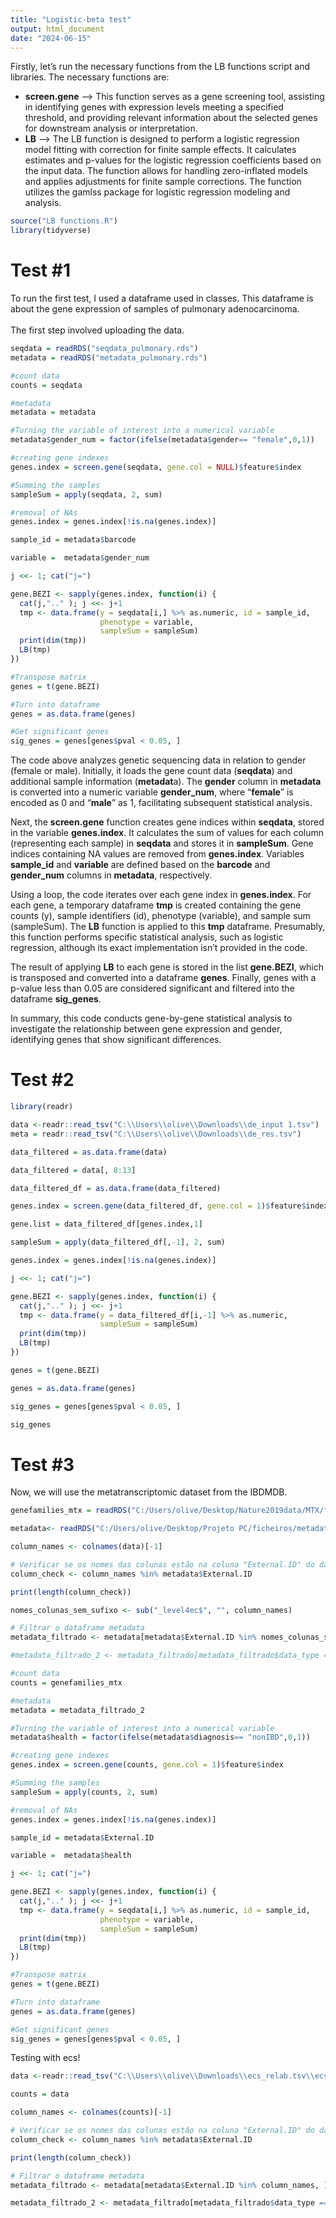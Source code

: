 ```yaml
---
title: "Logistic-beta test"
output: html_document
date: "2024-06-15"
---
```


Firstly, let's run the necessary functions from the LB functions script and libraries. The necessary functions are:

-   **screen.gene** --\> This function serves as a gene screening tool, assisting in identifying genes with expression levels meeting a specified threshold, and providing relevant information about the selected genes for downstream analysis or interpretation.
-   **LB** --\> The LB function is designed to perform a logistic regression model fitting with correction for finite sample effects. It calculates estimates and p-values for the logistic regression coefficients based on the input data. The function allows for handling zero-inflated models and applies adjustments for finite sample corrections. The function utilizes the gamlss package for logistic regression modeling and analysis.

```r
source("LB functions.R")
library(tidyverse)
```

# Test #1

To run the first test, I used a dataframe used in classes. This dataframe is about the gene expression of samples of pulmonary adenocarcinoma.\
\
The first step involved uploading the data.

```r

seqdata = readRDS("seqdata_pulmonary.rds")
metadata = readRDS("metadata_pulmonary.rds")
```

```r
#count data
counts = seqdata

#metadata
metadata = metadata

#Turning the variable of interest into a numerical variable
metadata$gender_num = factor(ifelse(metadata$gender== "female",0,1))

#creating gene indexes
genes.index = screen.gene(seqdata, gene.col = NULL)$feature$index

#Summing the samples
sampleSum = apply(seqdata, 2, sum)

#removal of NAs
genes.index = genes.index[!is.na(genes.index)]

sample_id = metadata$barcode

variable =  metadata$gender_num

j <<- 1; cat("j=")

gene.BEZI <- sapply(genes.index, function(i) {
  cat(j,".." ); j <<- j+1
  tmp <- data.frame(y = seqdata[i,] %>% as.numeric, id = sample_id, 
                    phenotype = variable,
                    sampleSum = sampleSum)
  print(dim(tmp))
  LB(tmp) 
})

#Transpose matrix
genes = t(gene.BEZI)

#Turn into dataframe
genes = as.data.frame(genes)

#Get significant genes
sig_genes = genes[genes$pval < 0.05, ]

```

The code above analyzes genetic sequencing data in relation to gender (female or male). Initially, it loads the gene count data (**seqdata**) and additional sample information (**metadat**a). The **gender** column in **metadata** is converted into a numeric variable **gender_num**, where "**female**" is encoded as 0 and "**male**" as 1, facilitating subsequent statistical analysis.

Next, the **screen.gene** function creates gene indices within **seqdata**, stored in the variable **genes.index**. It calculates the sum of values for each column (representing each sample) in **seqdata** and stores it in **sampleSum**. Gene indices containing NA values are removed from **genes.index**. Variables **sample_id** and **variable** are defined based on the **barcode** and **gender_num** columns in **metadata**, respectively.

Using a loop, the code iterates over each gene index in **genes.index**. For each gene, a temporary dataframe **tmp** is created containing the gene counts (y), sample identifiers (id), phenotype (variable), and sample sum (sampleSum). The **LB** function is applied to this **tmp** dataframe. Presumably, this function performs specific statistical analysis, such as logistic regression, although its exact implementation isn't provided in the code.

The result of applying **LB** to each gene is stored in the list **gene.BEZI**, which is transposed and converted into a dataframe **genes**. Finally, genes with a p-value less than 0.05 are considered significant and filtered into the dataframe **sig_genes**.

In summary, this code conducts gene-by-gene statistical analysis to investigate the relationship between gene expression and gender, identifying genes that show significant differences.

# Test #2

```r
library(readr)

data <-readr::read_tsv("C:\\Users\\olive\\Downloads\\de_input 1.tsv")
meta = readr::read_tsv("C:\\Users\\olive\\Downloads\\de_res.tsv")
```

```r
data_filtered = as.data.frame(data)

data_filtered = data[, 8:13]

data_filtered_df = as.data.frame(data_filtered)

genes.index = screen.gene(data_filtered_df, gene.col = 1)$feature$index

gene.list = data_filtered_df[genes.index,1]

sampleSum = apply(data_filtered_df[,-1], 2, sum)

genes.index = genes.index[!is.na(genes.index)]

j <<- 1; cat("j=")

gene.BEZI <- sapply(genes.index, function(i) {
  cat(j,".." ); j <<- j+1
  tmp <- data.frame(y = data_filtered_df[i,-1] %>% as.numeric,
                    sampleSum = sampleSum)
  print(dim(tmp))
  LB(tmp)  
})

genes = t(gene.BEZI)

genes = as.data.frame(genes)

sig_genes = genes[genes$pval < 0.05, ]

sig_genes
```

# Test #3

Now, we will use the metatranscriptomic dataset from the IBDMDB.

```r
genefamilies_mtx = readRDS("C:/Users/olive/Desktop/Nature2019data/MTX/ficheiros/genefamilies_mtx.rds")

metadata<- readRDS("C:/Users/olive/Desktop/Projeto PC/ficheiros/metadata.rds")
```

```r

column_names <- colnames(data)[-1]

# Verificar se os nomes das colunas estão na coluna "External.ID" do dataframe de metadados
column_check <- column_names %in% metadata$External.ID

print(length(column_check))
```

```r
nomes_colunas_sem_sufixo <- sub("_level4ec$", "", column_names)

# Filtrar o dataframe metadata
metadata_filtrado <- metadata[metadata$External.ID %in% nomes_colunas_sem_sufixo, ]

#metadata_filtrado_2 <- metadata_filtrado[metadata_filtrado$data_type == "metatranscriptomics", ]

```

```r
#count data
counts = genefamilies_mtx

#metadata
metadata = metadata_filtrado_2

#Turning the variable of interest into a numerical variable
metadata$health = factor(ifelse(metadata$diagnosis== "nonIBD",0,1))

#creating gene indexes
genes.index = screen.gene(counts, gene.col = 1)$feature$index

#Summing the samples
sampleSum = apply(counts, 2, sum)

#removal of NAs
genes.index = genes.index[!is.na(genes.index)]

sample_id = metadata$External.ID

variable =  metadata$health

j <<- 1; cat("j=")

gene.BEZI <- sapply(genes.index, function(i) {
  cat(j,".." ); j <<- j+1
  tmp <- data.frame(y = seqdata[i,] %>% as.numeric, id = sample_id, 
                    phenotype = variable,
                    sampleSum = sampleSum)
  print(dim(tmp))
  LB(tmp) 
})

#Transpose matrix
genes = t(gene.BEZI)

#Turn into dataframe
genes = as.data.frame(genes)

#Get significant genes
sig_genes = genes[genes$pval < 0.05, ]

```

Testing with ecs!

```r
data <-readr::read_tsv("C:\\Users\\olive\\Downloads\\ecs_relab.tsv\\ecs_relab.tsv")

counts = data
```

```r

column_names <- colnames(counts)[-1]

# Verificar se os nomes das colunas estão na coluna "External.ID" do dataframe de metadados
column_check <- column_names %in% metadata$External.ID

print(length(column_check))

# Filtrar o dataframe metadata
metadata_filtrado <- metadata[metadata$External.ID %in% column_names, ]

metadata_filtrado_2 <- metadata_filtrado[metadata_filtrado$data_type == "metatranscriptomics", ]
```
